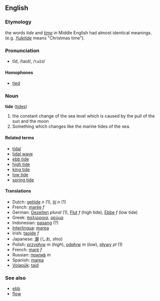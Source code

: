 ==English==
=== Etymology ===
the words ''tide'' and ''[[time]]'' in Middle English had almost identical meanings. (e.g. ''[[Yuletide]]'' means "Christmas time"). 

===Pronunciation===
*tīd, /taɪd/, /<tt>taId</tt>/
====Homophones====
*[[tied]]

=== Noun ===
'''tide''' ([[tides]])

#the constant change of the sea level which is caused by the pull of the sun and the moon
#Something which changes like the marine tides of the sea.

====Related terms====
*[[tidal]]
*[[tidal wave]]
*[[ebb tide]]
*[[high tide]]
*[[king tide]]
*[[low tide]]
*[[spring tide]]

==== Translations ====
*Dutch: [[getijde]] ''n'' (1), [[tij]] ''n'' (1)
*French: [[marée]] ''f''
*German: [[Gezeiten]] ''plural'' (1), [[Flut]] ''f'' (high tide), [[Ebbe]] ''f'' (low tide)
*Greek: [[παλίρροια]], [[ρεύμα]]
*Indonesian: [[pasang]] (?)
*[[Interlingua]]: [[marea]]
*Irish: [[taoide]] ''f''
*Japanese: [[潮]] (しお, shio)
*Polish: [[przypływ]] ''m'' (''high''), [[odpływ]] ''m'' (''low''), [[pływy]] ''pl'' (1)
*French: [[maré]] ''f''
*Russian: [[прилив|прили́в]] ''m''
*Spanish: [[marea]]
*[[Volapük]]: [[taid]]

===See also===
*[[ebb]]
*[[flow]]